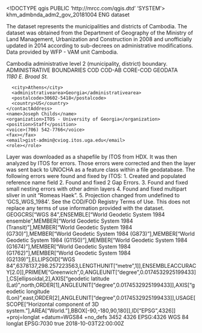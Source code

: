 <!DOCTYPE qgis PUBLIC 'http://mrcc.com/qgis.dtd' 'SYSTEM'>
<qgis version="3.36.1-Maidenhead">
  <identifier>khm_admbnda_adm2_gov_20181004</identifier>
  <parentidentifier></parentidentifier>
  <language>ENG</language>
  <type>dataset</type>
  <title>CAMBODIA: Admin Level 2 Boundaries</title>
  <abstract>The dataset represents the municipalities and districts of Cambodia. The dataset was obtained from the Department of Geography of the Ministry of Land Management, Urbanization and Construction in 2008 and unofficially updated in 2014 according to sub-decrees on administrative modifications. Data provided by WFP - VAM unit Cambodia.

Cambodia administrative level 2 (municipality, district) boundary.</abstract>
  <keywords vocabulary="Search keys">
    <keyword>ADMINISTRATIVE BOUNDARIES</keyword>
    <keyword>COD</keyword>
    <keyword>COD-AB</keyword>
    <keyword>CORE-COD</keyword>
    <keyword>GEODATA</keyword>
  </keywords>
  <contact>
    <contactAddress>
      <type></type>
      <address>1180 E. Broad St.</address>
      <city>Athens</city>
      <administrativearea>Georgia</administrativearea>
      <postalcode>30602-5418</postalcode>
      <country>US</country>
    </contactAddress>
    <name>Joseph Childs</name>
    <organization>ITOS - University of Georgia</organization>
    <position>Staff</position>
    <voice>(706) 542-7766</voice>
    <fax></fax>
    <email>gist-admin@cviog.itos.uga.edu</email>
    <role></role>
  </contact>
  <links/>
  <history>Layer was downloaded as a shapefile by ITOS from HDX. It was then analyzed by ITOS for errors. Those errors were corrected and then the layer was sent back to UNOCHA as a feature class within a file geodatabase. The following errors were found and fixed by ITOS: 1. Created and populated reference name field 2. Found and fixed 2 Gap Errors. 3. Found and fixed small nesting errors with other admin layers 4. Found and fixed multipart sliver in unit "Romeas Haek". 5. Projection changed from undefined to 'GCS_WGS_1984'.</history>
  <dates>
    <date type="Created" value="2014-10-14T00:00:00"/>
    <date type="Published" value="2018-10-04T00:00:00"/>
  </dates>
  <fees></fees>
  <constraints type="Limitations of use">See the COD/FOD Registry Terms of Use. This does not replace any terms of use information provided with the dataset.</constraints>
  <encoding></encoding>
  <crs>
    <spatialrefsys nativeFormat="Wkt">
      <wkt>GEOGCRS["WGS 84",ENSEMBLE["World Geodetic System 1984 ensemble",MEMBER["World Geodetic System 1984 (Transit)"],MEMBER["World Geodetic System 1984 (G730)"],MEMBER["World Geodetic System 1984 (G873)"],MEMBER["World Geodetic System 1984 (G1150)"],MEMBER["World Geodetic System 1984 (G1674)"],MEMBER["World Geodetic System 1984 (G1762)"],MEMBER["World Geodetic System 1984 (G2139)"],ELLIPSOID["WGS 84",6378137,298.257223563,LENGTHUNIT["metre",1]],ENSEMBLEACCURACY[2.0]],PRIMEM["Greenwich",0,ANGLEUNIT["degree",0.0174532925199433]],CS[ellipsoidal,2],AXIS["geodetic latitude (Lat)",north,ORDER[1],ANGLEUNIT["degree",0.0174532925199433]],AXIS["geodetic longitude (Lon)",east,ORDER[2],ANGLEUNIT["degree",0.0174532925199433]],USAGE[SCOPE["Horizontal component of 3D system."],AREA["World."],BBOX[-90,-180,90,180]],ID["EPSG",4326]]</wkt>
      <proj4>+proj=longlat +datum=WGS84 +no_defs</proj4>
      <srsid>3452</srsid>
      <srid>4326</srid>
      <authid>EPSG:4326</authid>
      <description>WGS 84</description>
      <projectionacronym>longlat</projectionacronym>
      <ellipsoidacronym>EPSG:7030</ellipsoidacronym>
      <geographicflag>true</geographicflag>
    </spatialrefsys>
  </crs>
  <extent>
    <spatial dimensions="2" minx="102.33490000000000464" miny="10.3944700000000001" minz="0" maxz="0" maxx="107.62768599999999708" maxy="14.68927000000000049" crs="EPSG:4326"/>
    <temporal>
      <period>
        <start>2018-10-03T22:00:00Z</start>
        <end></end>
      </period>
    </temporal>
    <temporal>
      <period>
        <start></start>
        <end></end>
      </period>
    </temporal>
  </extent>
</qgis>
